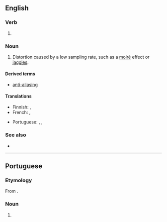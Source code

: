 ==English==

===Verb===
{{head|en|verb form}}

# {{present participle of|en|alias|nocat=1}}

===Noun===
{{en-noun}}

# {{lb|en|signal processing|graphics|sound recording}} Distortion caused by a low sampling rate, such as a [[moiré]] effect or [[jaggies]].

====Derived terms====
* [[anti-aliasing]]

====Translations====
{{trans-top|distortion caused by a low sampling rate}}
* Finnish: {{t|fi|laskostuminen}}, {{t|fi|vierastuminen}}
* French: {{t|fr|repliement de spectre|m}}, {{t+|fr|crénelage|m}}
{{trans-mid}}
* Portuguese: {{t+|pt|aliasing|m}}, {{t+|pt|serrilhado|m}}, {{t+|pt|serrilhamento|m}}
{{trans-bottom}}

===See also===
* {{pedia}}

----

==Portuguese==

===Etymology===
From {{bor|pt|en|aliasing}}.

===Noun===
{{pt-noun|m|-}}

# {{lb|pt|signal processing|graphics|sound recording}} {{l|en|aliasing}} {{gloss|distortion caused by a low sampling rate}}
#: {{syn|pt|serrilhado|serrilhamento}}